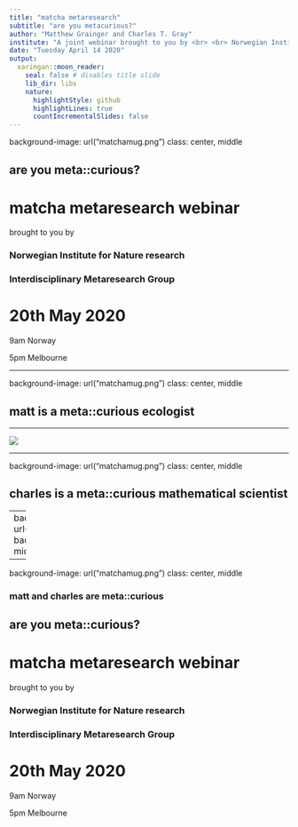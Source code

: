 ```yaml
---
title: "matcha metaresearch"
subtitle: "are you metacurious?"
author: "Matthew Grainger and Charles T. Gray"
institute: "A joint webinar brought to you by <br> <br> Norwegian Institute for Nature Research <br> Interdisciplinary Metaresearch Group"
date: "Tuesday April 14 2020"
output:
  xaringan::moon_reader:
    seal: false # disables title slide
    lib_dir: libs
    nature:
      highlightStyle: github
      highlightLines: true
      countIncrementalSlides: false
---
```


background-image: url("matchamug.png")
class: center, middle

## are you meta::curious?

# matcha metaresearch webinar

brought to you by

### Norwegian Institute for Nature research

### Interdisciplinary Metaresearch Group

# 20th May 2020

9am Norway

5pm Melbourne

---

background-image: url("matchamug.png") 
class: center, middle

## matt is a meta::curious ecologist


---
 

![](logo1.png)

---

background-image: url("matchamug.png")
class: center, middle

## charles is a meta::curious mathematical scientist

---
background-image: url("repliCATS_PROJECT_logo_RGB.png")
background-size: 80%
class: center, middle

---

background-image: url("matchamug.png")
class: center, middle

### matt and charles are meta::curious

## are you meta::curious?

# matcha metaresearch webinar

brought to you by

### Norwegian Institute for Nature research

### Interdisciplinary Metaresearch Group

# 20th May 2020

9am Norway

5pm Melbourne
